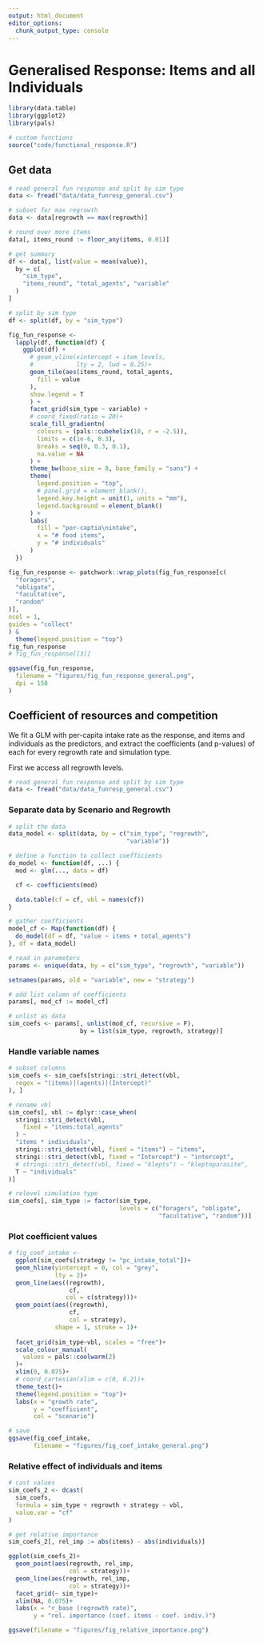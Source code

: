 ```yaml
---
output: html_document
editor_options: 
  chunk_output_type: console
---
```


# Generalised Response: Items and all Individuals

```r
library(data.table)
library(ggplot2)
library(pals)

# custom functions
source("code/functional_response.R")
```


## Get data

```r
# read general fun response and split by sim type
data <- fread("data/data_funresp_general.csv")

# subset for max regrowth
data <- data[regrowth == max(regrowth)]

# round over more items
data[, items_round := floor_any(items, 0.01)]

# get summary
df <- data[, list(value = mean(value)),
  by = c(
    "sim_type",
    "items_round", "total_agents", "variable"
  )
]
```

```r
# split by sim type
df <- split(df, by = "sim_type")
```


```r
fig_fun_response <-
  lapply(df, function(df) {
    ggplot(df) +
      # geom_vline(xintercept = item_levels,
      #            lty = 2, lwd = 0.25)+
      geom_tile(aes(items_round, total_agents,
        fill = value
      ),
      show.legend = T
      ) +
      facet_grid(sim_type ~ variable) +
      # coord_fixed(ratio = 20)+
      scale_fill_gradientn(
        colours = (pals::cubehelix(10, r = -2.5)),
        limits = c(1e-6, 0.3),
        breaks = seq(0, 0.3, 0.1),
        na.value = NA
      ) +
      theme_bw(base_size = 8, base_family = "sans") +
      theme(
        legend.position = "top",
        # panel.grid = element_blank(),
        legend.key.height = unit(1, units = "mm"),
        legend.background = element_blank()
      ) +
      labs(
        fill = "per-captia\nintake",
        x = "# food items",
        y = "# individuals"
      )
  })

fig_fun_response <- patchwork::wrap_plots(fig_fun_response[c(
  "foragers",
  "obligate",
  "facultative",
  "random"
)],
ncol = 1,
guides = "collect"
) &
  theme(legend.position = "top")
fig_fun_response
# fig_fun_response[[3]]
```

```r
ggsave(fig_fun_response,
  filename = "figures/fig_fun_response_general.png",
  dpi = 150
)
```

## Coefficient of resources and competition

We fit a GLM with per-capita intake rate as the response, and items and individuals as the predictors, and extract the coefficients (and p-values) of each for every regrowth rate and simulation type.

First we access all regrowth levels.

```r
# read general fun response and split by sim type
data <- fread("data/data_funresp_general.csv")
```

### Separate data by Scenario and Regrowth

```r
# split the data
data_model <- split(data, by = c("sim_type", "regrowth", 
                                 "variable"))
```

```r
# define a function to collect coefficients
do_model <- function(df, ...) {
  mod <- glm(..., data = df)

  cf <- coefficients(mod)

  data.table(cf = cf, vbl = names(cf))
}
```

```r
# gather coefficients
model_cf <- Map(function(df) {
  do_model(df = df, "value ~ items + total_agents")
}, df = data_model)
```

```r
# read in parameters
params <- unique(data, by = c("sim_type", "regrowth", "variable"))

setnames(params, old = "variable", new = "strategy")

# add list column of coefficients
params[, mod_cf := model_cf]

# unlist as data
sim_coefs <- params[, unlist(mod_cf, recursive = F), 
                    by = list(sim_type, regrowth, strategy)]
```

### Handle variable names

```r
# subset columns
sim_coefs <- sim_coefs[stringi::stri_detect(vbl,
  regex = "(items)|(agents)|(Intercept)"
), ]

# rename vbl
sim_coefs[, vbl := dplyr::case_when(
  stringi::stri_detect(vbl,
    fixed = "items:total_agents"
  ) ~
  "items * individuals",
  stringi::stri_detect(vbl, fixed = "items") ~ "items",
  stringi::stri_detect(vbl, fixed = "Intercept") ~ "intercept",
  # stringi::stri_detect(vbl, fixed = "klepts") ~ "kleptoparasite",
  T ~ "individuals"
)]

# relevel simulation type
sim_coefs[, sim_type := factor(sim_type,
                               levels = c("foragers", "obligate", 
                                          "facultative", "random"))]
```

### Plot coefficient values

```r
# fig_coef_intake <- 
  ggplot(sim_coefs[strategy != "pc_intake_total"])+
  geom_hline(yintercept = 0, col = "grey",
             lty = 2)+
  geom_line(aes((regrowth),
                 cf,
                col = c(strategy)))+
  geom_point(aes((regrowth), 
                 cf,
                 col = strategy),
             shape = 1, stroke = 1)+
  
  facet_grid(sim_type~vbl, scales = "free")+
  scale_colour_manual(
    values = pals::coolwarm(2)
  )+
  xlim(0, 0.075)+
  # coord_cartesian(xlim = c(0, 0.2))+
  theme_test()+
  theme(legend.position = "top")+
  labs(x = "growth rate",
       y = "coefficient",
       col = "scenario")

# save
ggsave(fig_coef_intake,
       filename = "figures/fig_coef_intake_general.png")
```

### Relative effect of individuals and items

```r
# cast values
sim_coefs_2 <- dcast(
  sim_coefs,
  formula = sim_type + regrowth + strategy ~ vbl, 
  value.var = "cf"
)

# get relative importance
sim_coefs_2[, rel_imp := abs(items) - abs(individuals)]
```

```r
ggplot(sim_coefs_2)+
  geom_point(aes(regrowth, rel_imp,
                 col = strategy))+
  geom_line(aes(regrowth, rel_imp,
                 col = strategy))+
  facet_grid(~ sim_type)+
  xlim(NA, 0.075)+
  labs(x = "r_base (regrowth rate)",
       y = "rel. importance (coef. items - coef. indiv.)")

ggsave(filename = "figures/fig_relative_importance.png")
```

